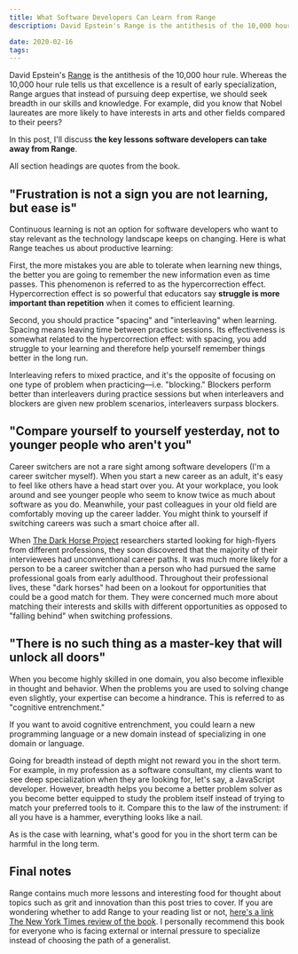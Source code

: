 ```yaml
---
title: What Software Developers Can Learn from Range
description: David Epstein's Range is the antithesis of the 10,000 hour rule.

date: 2020-02-16
tags:
---
```


David Epstein's [Range](https://www.amazon.com/Range-Generalists-Triumph-Specialized-World/dp/0735214484) is the antithesis of the 10,000 hour rule. Whereas the 10,000 hour rule tells us that excellence is a result of early specialization, Range argues that instead of pursuing deep expertise, we should seek breadth in our skills and knowledge. For example, did you know that Nobel laureates are more likely to have interests in arts and other fields compared to their peers?

In this post, I'll discuss **the key lessons software developers can take away from Range**.

All section headings are quotes from the book.

## "Frustration is not a sign you are not learning, but ease is"

Continuous learning is not an option for software developers who want to stay relevant as the technology landscape keeps on changing. Here is what Range teaches us about productive learning:

First, the more mistakes you are able to tolerate when learning new things, the better you are going to remember the new information even as time passes. This phenomenon is referred to as the hypercorrection effect. Hypercorrection effect is so powerful that educators say **struggle is more important than repetition** when it comes to efficient learning.

Second, you should practice "spacing" and "interleaving" when learning. Spacing means leaving time between practice sessions. Its effectiveness is somewhat related to the hypercorrection effect: with spacing, you add struggle to your learning and therefore help yourself remember things better in the long run.

Interleaving refers to mixed practice, and it's the opposite of focusing on one type of problem when practicing—i.e. "blocking." Blockers perform better than interleavers during practice sessions but when interleavers and blockers are given new problem scenarios, interleavers surpass blockers.

## "Compare yourself to yourself yesterday, not to younger people who aren't you"

Career switchers are not a rare sight among software developers (I'm a career switcher myself). When you start a new career as an adult, it's easy to feel like others have a head start over you. At your workplace, you look around and see younger people who seem to know twice as much about software as you do. Meanwhile, your past colleagues in your old field are comfortably moving up the career ladder. You might think to yourself if switching careers was such a smart choice after all.

When [The Dark Horse Project](https://lsi.gse.harvard.edu/dark-horse) researchers started looking for high-flyers from different professions, they soon discovered that the majority of their interviewees had unconventional career paths. It was much more likely for a person to be a career switcher than a person who had pursued the same professional goals from early adulthood. Throughout their professional lives, these "dark horses" had been on a lookout for opportunities that could be a good match for them. They were concerned much more about matching their interests and skills with different opportunities as opposed to "falling behind" when switching professions.

## "There is no such thing as a master-key that will unlock all doors"

When you become highly skilled in one domain, you also become inflexible in thought and behavior. When the problems you are used to solving change even slightly, your expertise can become a hindrance. This is referred to as "cognitive entrenchment."

If you want to avoid cognitive entrenchment, you could learn a new programming language or a new domain instead of specializing in one domain or language.

Going for breadth instead of depth might not reward you in the short term. For example, in my profession as a software consultant, my clients want to see deep specialization when they are looking for, let's say, a JavaScript developer. However, breadth helps you become a better problem solver as you become better equipped to study the problem itself instead of trying to match your preferred tools to it. Compare this to the law of the instrument: if all you have is a hammer, everything looks like a nail.

As is the case with learning, what's good for you in the short term can be harmful in the long term.

## Final notes

Range contains much more lessons and interesting food for thought about topics such as grit and innovation than this post tries to cover. If you are wondering whether to add Range to your reading list or not, [here's a link The New York Times review of the book](https://www.nytimes.com/2019/05/28/books/review/david-epstein-range.html). I personally recommend this book for everyone who is facing external or internal pressure to specialize instead of choosing the path of a generalist.
